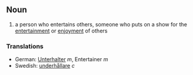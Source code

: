 == Noun ==
# a person who entertains others, someone who puts on a show for the [[entertainment]] or [[enjoyment]] of others

=== Translations ===
*German: [[Unterhalter]] ''m'', Entertainer ''m''
*Swedish: [[underhållare]] ''c''